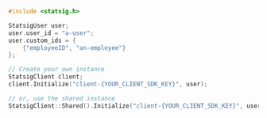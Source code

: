 ```cpp
#include <statsig.h>

StatsigUser user;
user.user_id = "a-user";
user.custom_ids = {
    {"employeeID", "an-employee"}
};

// Create your own instance
StatsigClient client;
client.Initialize("client-{YOUR_CLIENT_SDK_KEY}", user);

// or, use the shared instance
StatsigClient::Shared().Initialize("client-{YOUR_CLIENT_SDK_KEY}", user);
```
